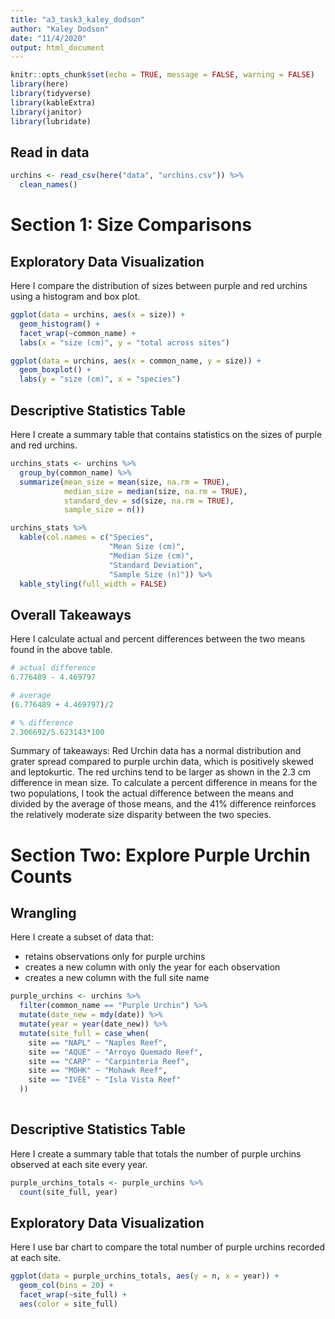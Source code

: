 ```yaml
---
title: "a3_task3_kaley_dodson"
author: "Kaley Dodson"
date: "11/4/2020"
output: html_document
---
```


```r
knitr::opts_chunk$set(echo = TRUE, message = FALSE, warning = FALSE)
library(here)
library(tidyverse)
library(kableExtra)
library(janitor)
library(lubridate)
```

## Read in data

```r
urchins <- read_csv(here("data", "urchins.csv")) %>% 
  clean_names()
```

# Section 1: Size Comparisons

## Exploratory Data Visualization

Here I compare the distribution of sizes between purple and red urchins using a histogram and box plot.

```r
ggplot(data = urchins, aes(x = size)) +
  geom_histogram() +
  facet_wrap(~common_name) +
  labs(x = "size (cm)", y = "total across sites")
```

```r
ggplot(data = urchins, aes(x = common_name, y = size)) +
  geom_boxplot() +
  labs(y = "size (cm)", x = "species")
```

## Descriptive Statistics Table

Here I create a summary table that contains statistics on the sizes of purple and red urchins.

```r
urchins_stats <- urchins %>% 
  group_by(common_name) %>% 
  summarize(mean_size = mean(size, na.rm = TRUE),
            median_size = median(size, na.rm = TRUE),
            standard_dev = sd(size, na.rm = TRUE),
            sample_size = n())

urchins_stats %>% 
  kable(col.names = c("Species",
                      "Mean Size (cm)",
                      "Median Size (cm)",
                      "Standard Deviation",
                      "Sample Size (n)")) %>% 
  kable_styling(full_width = FALSE)
```

## Overall Takeaways

Here I calculate actual and percent differences between the two means found in the above table.

```r
# actual difference
6.776489 - 4.469797

# average
(6.776489 + 4.469797)/2

# % difference
2.306692/5.623143*100

```

Summary of takeaways:
Red Urchin data has a normal distribution and grater spread compared to purple urchin data, which is positively skewed and leptokurtic. The red urchins tend to be larger as shown in the 2.3 cm difference in mean size. To calculate a percent difference in means for the two populations, I took the actual difference between the means and divided by the average of those means, and the 41% difference reinforces the relatively moderate size disparity between the two species.

# Section Two: Explore Purple Urchin Counts

## Wrangling

Here I create a subset of data that:

- retains observations only for purple urchins
- creates a new column with only the year for each observation 
- creates a new column with the full site name 

```r
purple_urchins <- urchins %>% 
  filter(common_name == "Purple Urchin") %>% 
  mutate(date_new = mdy(date)) %>% 
  mutate(year = year(date_new)) %>% 
  mutate(site_full = case_when(
    site == "NAPL" ~ "Naples Reef",
    site == "AQUE" ~ "Arroyo Quemado Reef",
    site == "CARP" ~ "Carpinteria Reef",
    site == "MOHK" ~ "Mohawk Reef",
    site == "IVEE" ~ "Isla Vista Reef"
  ))
  
```


## Descriptive Statistics Table

Here I create a summary table that totals the number of purple urchins observed at each site every year.

```r
purple_urchins_totals <- purple_urchins %>% 
  count(site_full, year)
```

## Exploratory Data Visualization

Here I use bar chart to compare the total number of purple urchins recorded at each site.

```r
ggplot(data = purple_urchins_totals, aes(y = n, x = year)) +
  geom_col(bins = 20) +
  facet_wrap(~site_full) +
  aes(color = site_full)
```

